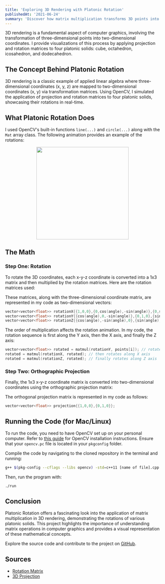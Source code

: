 ```yaml
---
title: 'Exploring 3D Rendering with Platonic Rotation'
publishedAt: '2021-06-24'
summary: 'Discover how matrix multiplication transforms 3D points into 2D coordinates using OpenCV, demonstrated through the rotation of platonic solids.'
---
```


3D rendering is a fundamental aspect of computer graphics, involving the transformation of three-dimensional points into two-dimensional coordinates. I provide visualizations of this process by applying projection and rotation matrices to four platonic solids: cube, octahedron, icosahedron, and dodecahedron.

## The Concept Behind Platonic Rotation

3D rendering is a classic example of applied linear algebra where three-dimensional coordinates (x, y, z) are mapped to two-dimensional coordinates (x, y) via transformation matrices. Using OpenCV, I simulated the application of projection and rotation matrices to four platonic solids, showcasing their rotations in real-time.

## What Platonic Rotation Does

I used OpenCV's built-in functions `line(...)` and `circle(...)` along with the `Mat` array class. The following animation provides an example of the rotations:

<div align="center">
  <img src="https://media.giphy.com/media/f8c7qyFPRbzmIUBNEd/giphy.gif" height="300" width="300" hspace="20"/>
</div>

## The Math

### Step One: Rotation

To rotate the 3D coordinates, each x-y-z coordinate is converted into a 1x3 matrix and then multiplied by the rotation matrices. Here are the rotation matrices used:

These matrices, along with the three-dimensional coordinate matrix, are represented in my code as two-dimensional vectors:

```cpp
vector<vector<float>> rotationX{{1,0,0},{0,cos(angle),-sin(angle)},{0,sin(angle),cos(angle)}};
vector<vector<float>> rotationY{{cos(angle),0,-sin(angle)},{0,1,0},{sin(angle),0,cos(angle)}};
vector<vector<float>> rotationZ{{cos(angle),-sin(angle),0},{sin(angle),cos(angle),0},{0,0,1}};
```

The order of multiplication affects the rotation animation. In my code, the rotation sequence is first along the Y axis, then the X axis, and finally the Z axis:

```cpp
vector<vector<float>> rotated = matmul(rotationY, points[i]); // rotates along Y axis
rotated = matmul(rotationX, rotated); // then rotates along X axis
rotated = matmul(rotationZ, rotated); // finally rotates along Z axis
```

### Step Two: Orthographic Projection

Finally, the 1x3 x-y-z coordinate matrix is converted into two-dimensional coordinates using the orthographic projection matrix:

The orthogonal projection matrix is represented in my code as follows:

```cpp
vector<vector<float>> projection{{1,0,0},{0,1,0}};
```

## Running the Code (for Mac/Linux)

To run the code, you need to have OpenCV set up on your personal computer. Refer to [this guide](https://medium.com/@jaskaranvirdi/setting-up-opencv-and-c-development-environment-in-xcode-b6027728003) for OpenCV installation instructions. Ensure that your `opencv.pc` file is located in your `pkgconfig` folder.

Compile the code by navigating to the cloned repository in the terminal and running:

```sh
g++ $(pkg-config --cflags --libs opencv) -std=c++11 [name of file].cpp -o run
```

Then, run the program with:

```sh
./run
```

## Conclusion

Platonic Rotation offers a fascinating look into the application of matrix multiplication in 3D rendering, demonstrating the rotations of various platonic solids. This project highlights the importance of understanding matrix operations in computer graphics and provides a visual representation of these mathematical concepts.

Explore the source code and contribute to the project on [GitHub](https://github.com/arjunaggarwal03/platonic-rotation).

## Sources

- [Rotation Matrix](https://en.wikipedia.org/wiki/Rotation_matrix)
- [3D Projection](https://en.wikipedia.org/wiki/3D_projection)